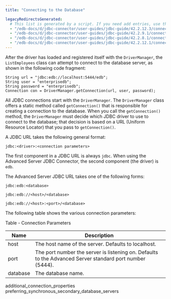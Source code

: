 ```yaml
---
title: "Connecting to the Database"

legacyRedirectsGenerated:
  # This list is generated by a script. If you need add entries, use the `legacyRedirects` key.
  - "/edb-docs/d/jdbc-connector/user-guides/jdbc-guide/42.2.12.3/connecting_to_the_database.html"
  - "/edb-docs/d/jdbc-connector/user-guides/jdbc-guide/42.2.9.1/connecting_to_the_database.html"
  - "/edb-docs/d/jdbc-connector/user-guides/jdbc-guide/42.2.8.1/connecting_to_the_database.html"
  - "/edb-docs/d/jdbc-connector/user-guides/jdbc-guide/42.2.12.1/connecting_to_the_database.html"
---
```


<div id="connecting_to_the_database" class="registered_link"></div>

After the driver has loaded and registered itself with the `DriverManager`, the `ListEmployees` class can attempt to connect to the database server, as shown in the following code fragment:

```text
String url = "jdbc:edb://localhost:5444/edb";
String user = "enterprisedb";
String password = "enterprisedb";
Connection con = DriverManager.getConnection(url, user, password);
```

All JDBC connections start with the `DriverManager`. The `DriverManager` class offers a static method called `getConnection()` that is responsible for creating a connection to the database. When you call the `getConnection()` method, the `DriverManager` must decide which JDBC driver to use to connect to the database; that decision is based on a URL (Uniform Resource Locator) that you pass to `getConnection()`.

A JDBC URL takes the following general format:

 `jdbc:<driver>:<connection parameters>`

The first component in a JDBC URL is always `jdbc`. When using the Advanced Server JDBC Connector, the second component (the driver) is `edb`.

The Advanced Server JDBC URL takes one of the following forms:

 `jdbc:edb:<database>`

 `jdbc:edb://<host>/<database>`

 `jdbc:edb://<host>:<port>/<database>`

The following table shows the various connection parameters:

Table - Connection Parameters

| Name     | Description                                                                                              |
| -------- | -------------------------------------------------------------------------------------------------------- |
| host     | The host name of the server. Defaults to localhost.                                                      |
| port     | The port number the server is listening on. Defaults to the Advanced Server standard port number (5444). |
| database | The database name.                                                                                       |

<div class="toctree" maxdepth="3">

additional_connection_properties preferring_synchronous_secondary_database_servers

</div>

